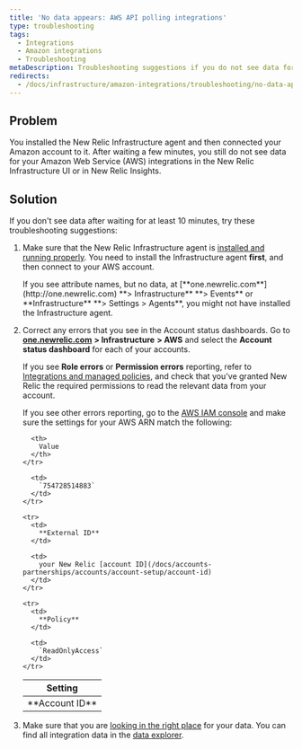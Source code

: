 ```yaml
---
title: 'No data appears: AWS API polling integrations'
type: troubleshooting
tags:
  - Integrations
  - Amazon integrations
  - Troubleshooting
metaDescription: Troubleshooting suggestions if you do not see data for your Amazon/AWS integrations in the New Relic Infrastructure UI.
redirects:
  - /docs/infrastructure/amazon-integrations/troubleshooting/no-data-appears-amazonaws-integrations
---
```


## Problem

You installed the New Relic Infrastructure agent and then connected your Amazon account to it. After waiting a few minutes, you still do not see data for your Amazon Web Service (AWS) integrations in the New Relic Infrastructure UI or in New Relic Insights.

## Solution

If you don't see data after waiting for at least 10 minutes, try these troubleshooting suggestions:

1. Make sure that the New Relic Infrastructure agent is [installed and running properly](/docs/infrastructure/new-relic-infrastructure/troubleshooting/no-data-appears-infrastructure). You need to install the Infrastructure agent **first**, and then connect to your AWS account.

   <Callout variant="tip">
     If you see attribute names, but no data, at [**one.newrelic.com**](http://one.newrelic.com) **> Infrastructure** **> Events** or **Infrastructure** **> Settings > Agents**, you might not have installed the Infrastructure agent.
   </Callout>
2. Correct any errors that you see in the Account status dashboards. Go to [**one.newrelic.com**](http://one.newrelic.com) **> Infrastructure** **> AWS** and select the **Account status dashboard** for each of your accounts.

   If you see **Role errors** or **Permission errors** reporting, refer to [Integrations and managed policies](/docs/integrations/amazon-integrations/getting-started/integrations-managed-policies), and check that you've granted New Relic the required permissions to read the relevant data from your account.

   If you see other errors reporting, go to the [AWS IAM console](https://console.aws.amazon.com/iam/home?#/roles) and make sure the settings for your AWS ARN match the following:

   <table>
     <thead>
       <tr>
         <th>
           Setting
         </th>

         <th>
           Value
         </th>
       </tr>
     </thead>

     <tbody>
       <tr>
         <td>
           **Account ID**
         </td>

         <td>
           `754728514883`
         </td>
       </tr>

       <tr>
         <td>
           **External ID**
         </td>

         <td>
           your New Relic [account ID](/docs/accounts-partnerships/accounts/account-setup/account-id)
         </td>
       </tr>

       <tr>
         <td>
           **Policy**
         </td>

         <td>
           `ReadOnlyAccess`
         </td>
       </tr>
     </tbody>
   </table>
3. Make sure that you are [looking in the right place](/docs/infrastructure/integrations-getting-started/getting-started/understand-integration-data-data-types#metric) for your data. You can find all integration data in the [data explorer](/docs/query-your-data/explore-query-data/data-explorer/introduction-data-explorer).
